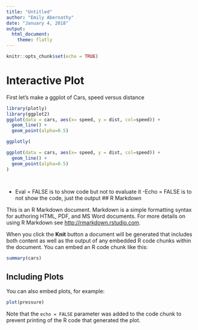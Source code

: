 ```yaml
---
title: "Untitled"
author: "Emily Abernathy"
date: "January 4, 2018"
output: 
  html_document: 
    theme: flatly
---
```


```r
knitr::opts_chunk$set(echo = TRUE)
```
# Interactive Plot

First let's make a ggplot of Cars, speed versus distance
```r
library(plotly)
library(ggplot2)
ggplot(data = cars, aes(x= speed, y = dist, col=speed)) +
  geom_line() +
  geom_point(alpha=0.5)
```
```r

ggplotly(

ggplot(data = cars, aes(x= speed, y = dist, col=speed)) +
  geom_line() +
  geom_point(alpha=0.5)
)




```
- Eval = FALSE is to show code but not to evaluate it
-Echo = FALSE is to not show the code, just the output
## R Markdown

This is an R Markdown document. Markdown is a simple formatting syntax for authoring HTML, PDF, and MS Word documents. For more details on using R Markdown see <http://rmarkdown.rstudio.com>.

When you click the **Knit** button a document will be generated that includes both content as well as the output of any embedded R code chunks within the document. You can embed an R code chunk like this:

```r
summary(cars)
```

## Including Plots

You can also embed plots, for example:

```r
plot(pressure)
```

Note that the `echo = FALSE` parameter was added to the code chunk to prevent printing of the R code that generated the plot.
